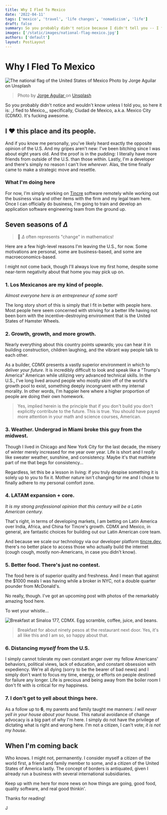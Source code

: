 ```yaml
---
title: Why I Fled To Mexico
date: '2022-04-11'
tags: ['mexico', 'travel', 'life changes', 'nomadicism', 'life']
draft: false
summary: So you probably didn't notice because I didn't tell you -- I fled to Mexico, specifically, Mexico City. It's epic.
images: ['/static/images/national-flag-mexico.jpg']
authors: ['default']
layout: PostLayout
---
```


# Why I Fled To Mexico

<Image
  className="rounded-md"
  src="/static/images/national-flag-mexico.jpg"
  alt="The national flag of the United States of Mexico Photo by Jorge Aguilar on Unsplash"
  height={1000}
  width={2000}
/>
> Photo by <a href="https://unsplash.com/@jorgeaguilar" target="_blank" rel="noreferrer">
  Jorge Aguilar
</a> on <a href="https://unsplash.com/s/photos/mexico-city" target="_blank" rel="noreferrer">
  Unsplash
</a>
So you probably didn't notice and wouldn't know unless I told you, so here it is: _I fled to Mexico_,
specifically, Ciudad de Mexico, a.k.a. Mexico City (CDMX). It's fucking awesome.

## I ♥ this place and its people.

And if you know me personally, you've likely heard exactly the opposite opinion of the U.S. And my gripes aren't new: I've been bitching since I was about eight years old. And the proof is in the pudding: I literally have more friends from outside of the U.S. than those within. Lastly, I'm a developer and there's simply no reason I can't live _wherever_. Alas, the time finally came to make a strategic move and resettle.

### What I'm doing here

For now, I'm simply working on [Tincre](https://tincre.com) software remotely while working out the business visa and other items with the firm and my legal team here. Once I can officially do business, I'm going to train and develop an application software engineering team from the ground up.

## Seven seasons of $\Delta$

> 🧩 $\Delta$ often represents "change" in mathematics!

Here are a few high-level reasons I'm leaving the U.S., for now. Some motivations are personal, some are business-based, and some are macroeconomics-based.

I might not come back, though I'll always love my first home, despite some near-term negativity about that home you may pick up on.

### 1. Los Mexicanos are my kind of people.

_Almost everyone here is an entrepreneur of some sort!_

The long story short of this is simply that I fit in better with people here. Most people here seem concerned with striving for a better life having not been born with the incentive-destroying environment that is the United States of Hamster Wheels.

### 2. Growth, growth, and more growth.

Nearly everything about this country points upwards; you can hear it in building construction, children laughing, and the vibrant way people talk to each other.

As a builder, CDMX presents a vastly superior environment in which to deliver _your future_. It is incredibly difficult to look and speak like a "Trump's America" American while utilizing very advanced technical skills. In the U.S., I've long lived around people who mostly skim off of the world's growth pool to exist, something deeply incongruent with my internal morality. In other words, I'm happier here where a higher proportion of people are doing their own homework.

> Yes, implied herein is the principle that if you don't build you don't explicitly contribute to the future. This is true. You should have payed more attention in your math and science courses, American.

### 3. Weather. Undergrad in Miami broke this guy from the midwest.

Though I lived in Chicago and New York City for the last decade, the misery of winter merely increased for me year over year. Life is short and I _really_ like sweater weather, sunshine, and consistency. Maybe it's that mathlete part of me that begs for consistency...

Regardless, let this be a lesson in living: if you truly despise something it is solely up to you to fix it. Mother nature isn't changing for me and I chose to finally adhere to my personal comfort zone.

### 4. LATAM expansion + core.

_It is my strong professional opinion that this century will be a Latin American century._

That's right, in terms of developing markets, I am betting on Latin America over India, Africa, and China for Tincre's growth. CDMX and Mexico, in general, are fantastic choices for building out our Latin American core team.

And because we scale our technology via our developer platform [tincre.dev](https://tincre.dev), there's no better place to access those who actually build the internet (cough cough, mostly non-Americans, in case you didn't know).

### 5. Better food. There's just no contest.

The food here is of superior quality and freshness. And I mean that against the $1000 meals I was having while a broker in NYC, not a double quarter pounder from McDonald's.

No really, though. I've got an upcoming post with photos of the remarkably amazing food here.

To wet your whistle...

<Image
  className="rounded-md"
  src="https://res.cloudinary.com/thinkjrs-dev/image/upload/v1649700449/thinkjrs.dev/Food%20in%20Mexico/IMG_1154_jin8px.jpg"
  alt="Breakfast at Sinaloa 177, CDMX. Egg scramble, coffee, juice, and beans."
  height={1000}
  width={1333}
/>
> Breakfast for about ninety pesos at the restaurant next door. Yes, it's all like this and I am so,
so happy about that.

### 6. Distancing _myself_ from the U.S.

I simply cannot tolerate my own constant anger over my fellow Americans' behaviors, political views, lack of education, and constant obsession with expediency. We're all dying (sorry to be the bearer of bad news) and I simply don't want to focus my time, energy, or efforts on people destined for failure any longer. Life is precious and being away from the boiler room I don't fit with is critical for my happiness.

### 7. I don't get to yell about things here.

As a follow up to **6**, my parents and family taught me manners: _I will never yell in your house about your house._ This natural avoidance of change advocacy is a big part of why I'm here. I simply do not have the privilege of dictating what is right and wrong here. I'm not a citizen, I can't vote; _it is not my house_.

## When I'm coming back

Who knows. I might not, permanently. I consider myself a citizen of the world first, a friend and family member to some, and a citizen of the United States of America lastly. The concept of borders is antiquated, given I already run a business with several international subsidiaries.

Keep up with me here for more news on how things are going, good food, quality software, and real good thinkin'.

Thanks for reading!

J

<BlogNewsletterForm />

